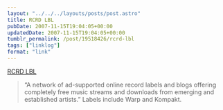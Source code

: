 ```yaml
---
layout: "../../../layouts/posts/post.astro"
title: RCRD LBL
pubDate: 2007-11-15T19:04:05+00:00
updatedDate: 2007-11-15T19:04:05+00:00
tumblr_permalink: /post/19518426/rcrd-lbl
tags: ["linklog"]
format: "link"
---
```


[RCRD LBL][1]

> &ldquo;A network of ad-supported online record labels and blogs offering completely free music streams and downloads from emerging and established artists.&rdquo; Labels include Warp and Kompakt.

[1]: http://rcrdlbl.com/
